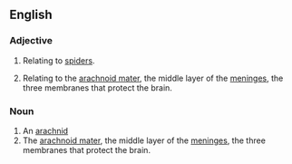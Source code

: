==English==
===Adjective===
{{en-adj|-}}

#Relating to [[spider]]s.
#{{anatomy}} Relating to the [[arachnoid mater]], the middle layer of the [[meninges]], the three membranes that protect the brain.  

===Noun===
{{en-noun}}

#An [[arachnid]]
#The [[arachnoid mater]], the middle layer of the [[meninges]], the three membranes that protect the brain.